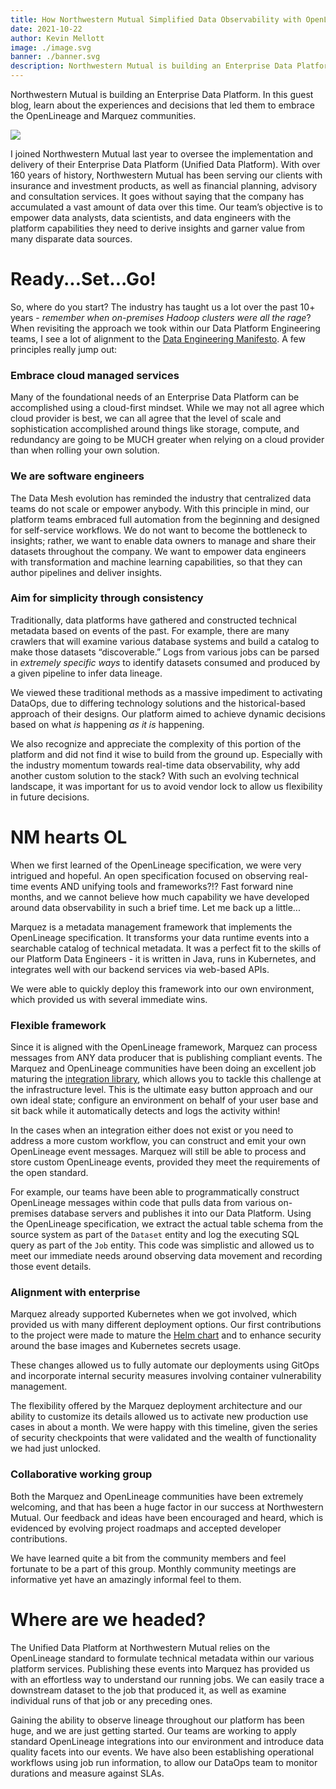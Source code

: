 ```yaml
---
title: How Northwestern Mutual Simplified Data Observability with OpenLineage & Marquez
date: 2021-10-22
author: Kevin Mellott
image: ./image.svg
banner: ./banner.svg
description: Northwestern Mutual is building an Enterprise Data Platform. In this guest blog, learn about the experiences and decisions that led them to embrace the OpenLineage and Marquez communities.
---
```

Northwestern Mutual is building an Enterprise Data Platform. In this guest blog, learn about the experiences and decisions that led them to embrace the OpenLineage and Marquez communities.

![](./banner.svg#full-width)

<!--truncate-->

I joined Northwestern Mutual last year to oversee the implementation and delivery of their Enterprise Data Platform (Unified Data Platform). With over 160 years of history, Northwestern Mutual has been serving our clients with insurance and investment products, as well as financial planning, advisory and consultation services. It goes without saying that the company has accumulated a vast amount of data over this time. Our team’s objective is to empower data analysts, data scientists, and data engineers with the platform capabilities they need to derive insights and garner value from many disparate data sources.

# Ready...Set...Go!

So, where do you start? The industry has taught us a lot over the past 10+ years - *remember when on-premises Hadoop clusters were all the rage*? When revisiting the approach we took within our Data Platform Engineering teams, I see a lot of alignment to the [Data Engineering Manifesto](https://connectingdots.xyz/blog/posts/2021/05/the-data-engineering-manifesto/). A few principles really jump out:

### Embrace cloud managed services

Many of the foundational needs of an Enterprise Data Platform can be accomplished using a cloud-first mindset. While we may not all agree which cloud provider is best, we can all agree that the level of scale and sophistication accomplished around things like storage, compute, and redundancy are going to be MUCH greater when relying on a cloud provider than when rolling your own solution.

### We are software engineers

The Data Mesh evolution has reminded the industry that centralized data teams do not scale or empower anybody. With this principle in mind, our platform teams embraced full automation from the beginning and designed for self-service workflows. We do not want to become the bottleneck to insights; rather, we want to enable data owners to manage and share their datasets throughout the company. We want to empower data engineers with transformation and machine learning capabilities, so that they can author pipelines and deliver insights.

### Aim for simplicity through consistency

Traditionally, data platforms have gathered and constructed technical metadata based on events of the past. For example, there are many crawlers that will examine various database systems and build a catalog to make those datasets “discoverable.” Logs from various jobs can be parsed in *extremely specific ways* to identify datasets consumed and produced by a given pipeline to infer data lineage.

We viewed these traditional methods as a massive impediment to activating DataOps, due to differing technology solutions and the historical-based approach of their designs. Our platform aimed to achieve dynamic decisions based on what *is* happening *as it is* happening.

We also recognize and appreciate the complexity of this portion of the platform and did not find it wise to build from the ground up. Especially with the industry momentum towards real-time data observability, why add another custom solution to the stack? With such an evolving technical landscape, it was important for us to avoid vendor lock to allow us flexibility in future decisions.

# NM hearts OL

When we first learned of the OpenLineage specification, we were very intrigued and hopeful. An open specification focused on observing real-time events AND unifying tools and frameworks?!? Fast forward nine months, and we cannot believe how much capability we have developed around data observability in such a brief time. Let me back up a little...

Marquez is a metadata management framework that implements the OpenLineage specification. It transforms your data runtime events into a searchable catalog of technical metadata. It was a perfect fit to the skills of our Platform Data Engineers - it is written in Java, runs in Kubernetes, and integrates well with our backend services via web-based APIs.

We were able to quickly deploy this framework into our own environment, which provided us with several immediate wins.

### Flexible framework

Since it is aligned with the OpenLineage framework, Marquez can process messages from ANY data producer that is publishing compliant events. The Marquez and OpenLineage communities have been doing an excellent job maturing the [integration library](/integration/), which allows you to tackle this challenge at the infrastructure level. This is the ultimate easy button approach and our own ideal state; configure an environment on behalf of your user base and sit back while it automatically detects and logs the activity within!

In the cases when an integration either does not exist or you need to address a more custom workflow, you can construct and emit your own OpenLineage event messages. Marquez will still be able to process and store custom OpenLineage events, provided they meet the requirements of the open standard.

For example, our teams have been able to programmatically construct OpenLineage messages within code that pulls data from various on-premises database servers and publishes it into our Data Platform. Using the OpenLineage specification, we extract the actual table schema from the source system as part of the `Dataset` entity and log the executing SQL query as part of the `Job` entity. This code was simplistic and allowed us to meet our immediate needs around observing data movement and recording those event details.

### Alignment with enterprise

Marquez already supported Kubernetes when we got involved, which provided us with many different deployment options. Our first contributions to the project were made to mature the [Helm chart](https://github.com/MarquezProject/marquez/tree/main/chart) and to enhance security around the base images and Kubernetes secrets usage.

These changes allowed us to fully automate our deployments using GitOps and incorporate internal security measures involving container vulnerability management.

The flexibility offered by the Marquez deployment architecture and our ability to customize its details allowed us to activate new production use cases in about a month. We were happy with this timeline, given the series of security checkpoints that were validated and the wealth of functionality we had just unlocked.

### Collaborative working group

Both the Marquez and OpenLineage communities have been extremely welcoming, and that has been a huge factor in our success at Northwestern Mutual. Our feedback and ideas have been encouraged and heard, which is evidenced by evolving project roadmaps and accepted developer contributions.

We have learned quite a bit from the community members and feel fortunate to be a part of this group. Monthly community meetings are informative yet have an amazingly informal feel to them.

# Where are we headed?

The Unified Data Platform at Northwestern Mutual relies on the OpenLineage standard to formulate technical metadata within our various platform services. Publishing these events into Marquez has provided us with an effortless way to understand our running jobs. We can easily trace a downstream dataset to the job that produced it, as well as examine individual runs of that job or any preceding ones.

Gaining the ability to observe lineage throughout our platform has been huge, and we are just getting started. Our teams are working to apply standard OpenLineage integrations into our environment and introduce data quality facets into our events. We have also been establishing operational workflows using job run information, to allow our DataOps team to monitor durations and measure against SLAs.

